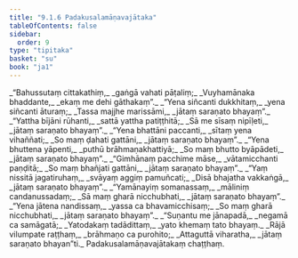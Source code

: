 ```yaml
---
title: "9.1.6 Padakusalamāṇavajātaka"
tableOfContents: false
sidebar:
  order: 9
type: "tipitaka"
basket: "su"
book: "ja1"
---
```



<DynamicBreadcrumb />

<Division number="49" book="ja1">

<Paragraph number="1834" type="verses" book="ja1">
_“Bahussutaṃ cittakathiṃ,_  
_gaṅgā vahati pāṭaliṃ;_  
_Vuyhamānaka bhaddante,_  
_ekaṃ me dehi gāthakaṃ”._  

</Paragraph>

</Division>
<Division number="50" book="ja1">

<Paragraph number="1835" type="verses" book="ja1">
_“Yena siñcanti dukkhitaṃ,_  
_yena siñcanti āturaṃ;_  
_Tassa majjhe marissāmi,_  
_jātaṃ saraṇato bhayaṃ”._  

</Paragraph>

</Division>
<Division number="51" book="ja1">

<Paragraph number="1836" type="verses" book="ja1">
_“Yattha bījāni rūhanti,_  
_sattā yattha patiṭṭhitā;_  
_Sā me sīsaṃ nipīḷeti,_  
_jātaṃ saraṇato bhayaṃ”._  

</Paragraph>

</Division>
<Division number="52" book="ja1">

<Paragraph number="1837" type="verses" book="ja1">
_“Yena bhattāni paccanti,_  
_sītaṃ yena vihaññati;_  
_So maṃ ḍahati gattāni,_  
_jātaṃ saraṇato bhayaṃ”._  

</Paragraph>

</Division>
<Division number="53" book="ja1">

<Paragraph number="1838" type="verses" book="ja1">
_“Yena bhuttena yāpenti,_  
_puthū brāhmaṇakhattiyā;_  
_So maṃ bhutto byāpādeti,_  
_jātaṃ saraṇato bhayaṃ”._  

</Paragraph>

</Division>
<Division number="54" book="ja1">

<Paragraph number="1839" type="verses" book="ja1">
_“Gimhānaṃ pacchime māse,_  
_vātamicchanti paṇḍitā;_  
_So maṃ bhañjati gattāni,_  
_jātaṃ saraṇato bhayaṃ”._  

</Paragraph>

</Division>
<Division number="55" book="ja1">

<Paragraph number="1840" type="verses" book="ja1">
_“Yaṃ nissitā jagatiruhaṃ,_  
_svāyaṃ aggiṃ pamuñcati;_  
_Disā bhajatha vakkaṅgā,_  
_jātaṃ saraṇato bhayaṃ”._  

</Paragraph>

</Division>
<Division number="56" book="ja1">

<Paragraph number="1841" type="verses" book="ja1">
_“Yamānayiṃ somanassaṃ,_  
_māliniṃ candanussadaṃ;_  
_Sā maṃ gharā nicchubhati,_  
_jātaṃ saraṇato bhayaṃ”._  

</Paragraph>

</Division>
<Division number="57" book="ja1">

<Paragraph number="1842" type="verses" book="ja1">
_“Yena jātena nandissaṃ,_  
_yassa ca bhavamicchisaṃ;_  
_So maṃ gharā nicchubhati,_  
_jātaṃ saraṇato bhayaṃ”._  

</Paragraph>

</Division>
<Division number="58" book="ja1">

<Paragraph number="1843" type="verses" book="ja1">
_“Suṇantu me jānapadā,_  
_negamā ca samāgatā;_  
_Yatodakaṃ tadādittaṃ,_  
_yato khemaṃ tato bhayaṃ._  

</Paragraph>

</Division>
<Division number="59" book="ja1">

<Paragraph number="1844" type="verses" book="ja1">
_Rājā vilumpate raṭṭhaṃ,_  
_brāhmaṇo ca purohito;_  
_Attaguttā viharatha,_  
_jātaṃ saraṇato bhayan”ti._  


</Paragraph>
</Division>

<Paragraph number="1845" type="center" book="ja1">
Padakusalamāṇavajātakaṃ chaṭṭhaṃ.
</Paragraph>